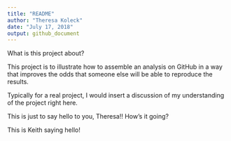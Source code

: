 ```yaml
---
title: "README"
author: "Theresa Koleck"
date: "July 17, 2018"
output: github_document
---
```


What is this project about?

This project is to illustrate how to assemble an analysis on GitHub in a way that improves the odds that someone else will be able to reproduce the results.

Typically for a real project, I would insert a discussion of my understanding of the project right here.

This is just to say hello to you, Theresa!! How's it going?

This is Keith saying hello!
